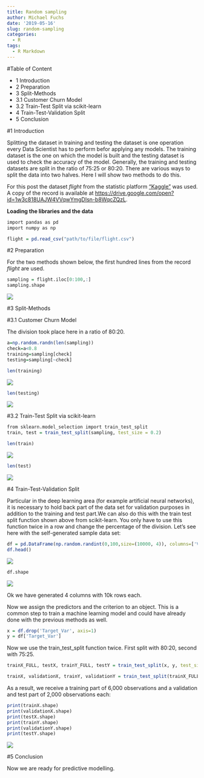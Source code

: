 ```yaml
---
title: Random sampling
author: Michael Fuchs
date: '2019-05-16'
slug: random-sampling
categories:
  - R
tags:
  - R Markdown
---
```



#Table of Content

+ 1 Introduction
+ 2 Preparation
+ 3 Split-Methods
+ 3.1 Customer Churn Model
+ 3.2 Train-Test Split via scikit-learn
+ 4 Train-Test-Validation Split
+ 5 Conclusion


#1 Introduction

Splitting the dataset in training and testing the dataset is one operation every Data Scientist has to perform befor applying any models. The training dataset is the one on which the model is built and the testing dataset is used to check the accuracy of the model. Generally, the training and testing datasets are split in the ratio of 75:25 or 80:20. There are various ways to split the data into two halves. Here I will show two methods to do this.

For this post the dataset *flight* from the statistic platform ["Kaggle"](https://www.kaggle.com) was used. A copy of the record is available at <https://drive.google.com/open?id=1w3c818UAJW4VVqwYmgDIsn-b8WqcZQzL>.



**Loading the libraries and the data**

```r
import pandas as pd
import numpy as np
```

```r
flight = pd.read_csv("path/to/file/flight.csv")
```


#2 Preparation

For the two methods shown below, the first hundred lines from the record *flight* are used.

```r
sampling = flight.iloc[0:100,:]
sampling.shape
```

![](/post/2019-05-16-random-sampling_files/p10p1.png)



#3 Split-Methods

#3.1 Customer Churn Model

The division took place here in a ratio of 80:20.
```r
a=np.random.randn(len(sampling))
check=a<0.8
training=sampling[check]
testing=sampling[~check]
```


```r
len(training)
```

![](/post/2019-05-16-random-sampling_files/p10p2.png)


```r
len(testing)
```

![](/post/2019-05-16-random-sampling_files/p10p3.png)

#3.2 Train-Test Split via scikit-learn


```r
from sklearn.model_selection import train_test_split
train, test = train_test_split(sampling, test_size = 0.2)
```


```r
len(train)
```

![](/post/2019-05-16-random-sampling_files/p10p4.png)

```r
len(test)
```

![](/post/2019-05-16-random-sampling_files/p10p5.png)


#4 Train-Test-Validation Split


Particular in the deep learning area (for example artificial neural networks), it is necessary to hold back part of the data set for validation purposes in addition to the training and test part.We can also do this with the train test split function shown above from scikit-learn. You only have to use this function twice in a row and change the percentage of the division. Let's see here with the self-generated sample data set:


```r
df = pd.DataFrame(np.random.randint(0,100,size=(10000, 4)), columns=['Var1', 'Var2', 'Var3', 'Target_Var'])
df.head()
```

![](/post/2019-05-16-random-sampling_files/p10p6.png)


```r
df.shape
```

![](/post/2019-05-16-random-sampling_files/p10p7.png)

Ok we have generated 4 columns with 10k rows each.



Now we assign the predictors and the criterion to an object. This is a common step to train a machine learning model and could have already done with the previous methods as well.

```r
x = df.drop('Target_Var', axis=1)
y = df['Target_Var']
```

Now we use the train_test_split function twice. First split with 80:20, second with 75:25.

```r
trainX_FULL, testX, trainY_FULL, testY = train_test_split(x, y, test_size = 0.2)
```
```r
trainX, validationX, trainY, validationY = train_test_split(trainX_FULL, trainY_FULL, test_size = 0.25)
```


As a result, we receive a training part of 6,000 observations and a validation and test part of 2,000 observations each:

```r
print(trainX.shape)
print(validationX.shape)
print(testX.shape)
print(trainY.shape)
print(validationY.shape)
print(testY.shape)
```

![](/post/2019-05-16-random-sampling_files/p10p8.png)


#5 Conclusion

Now we are ready for predictive modelling. 
